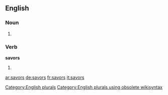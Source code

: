 ==English==

===Noun===
{{head|en}}

# {{plural of|savor}}

===Verb===
'''savors'''

# {{en-third-person singular of|savor}}

[[Category:English plurals]][[Category:English plurals using obsolete wikisyntax]]

[[ar:savors]]
[[de:savors]]
[[fr:savors]]
[[it:savors]]